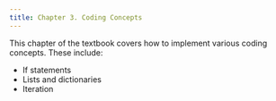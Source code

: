 ```yaml
---
title: Chapter 3. Coding Concepts
---
```


This chapter of the textbook covers how to implement various coding concepts. These include:
* If statements
* Lists and dictionaries
* Iteration

<DocCardList />